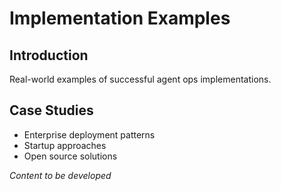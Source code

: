 # Implementation Examples

## Introduction

Real-world examples of successful agent ops implementations.

## Case Studies

- Enterprise deployment patterns
- Startup approaches
- Open source solutions

*Content to be developed*